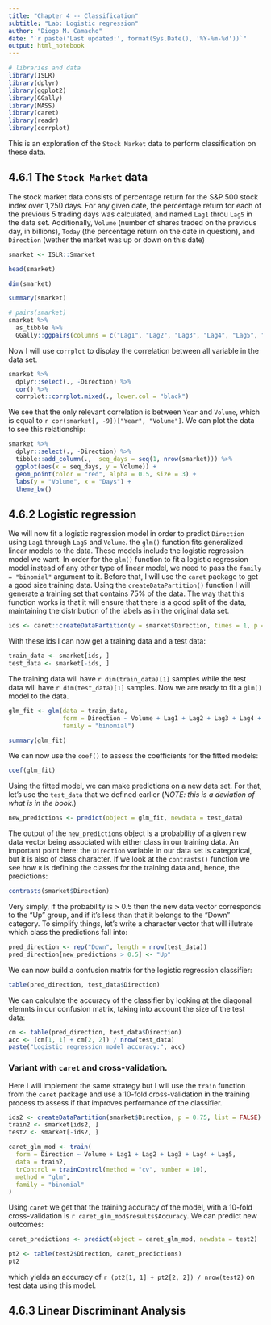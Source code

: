 ```yaml
---
title: "Chapter 4 -- Classification"
subtitle: "Lab: Logistic regression"
author: "Diogo M. Camacho"
date: "`r paste('Last updated:', format(Sys.Date(), '%Y-%m-%d'))`"
output: html_notebook
---
```

  

```r
# libraries and data
library(ISLR)
library(dplyr)
library(ggplot2)
library(GGally)
library(MASS)
library(caret)
library(readr)  
library(corrplot)
```

This is an exploration of the `Stock Market` data to perform classification on these data.

## 4.6.1 The `Stock Market` data
The stock market data consists of percentage return for the S&P 500 stock index over 1,250 days. For any given date, the percentage return for each of the previous 5 trading days was calculated, and named `Lag1` throu `Lag5` in the data set. Additionally, `Volume` (number of shares traded on the previous day, in billions), `Today` (the percentage return on the date in question), and `Direction` (wether the market was up or down on this date)


```r
smarket <- ISLR::Smarket
```

```r
head(smarket)
```

```r
dim(smarket)
```

```r
summary(smarket)
```

```r
# pairs(smarket)
smarket %>%
  as_tibble %>%
  GGally::ggpairs(columns = c("Lag1", "Lag2", "Lag3", "Lag4", "Lag5", "Volume", "Today"), alpha = 0.5, progress = FALSE)
```

Now I will use `corrplot` to display the correlation between all variable in the data set.

```r
smarket %>% 
  dplyr::select(., -Direction) %>%
  cor() %>%
  corrplot::corrplot.mixed(., lower.col = "black")
```

We see that the only relevant correlation is between `Year` and `Volume`, which is equal to `r cor(smarket[, -9])["Year", "Volume"]`. We can plot the data to see this relationship:

```r
smarket %>% 
  dplyr::select(., -Direction) %>% 
  tibble::add_column(.,  seq_days = seq(1, nrow(smarket))) %>% 
  ggplot(aes(x = seq_days, y = Volume)) + 
  geom_point(color = "red", alpha = 0.5, size = 3) + 
  labs(y = "Volume", x = "Days") + 
  theme_bw()
```

## 4.6.2 Logistic regression
We will now fit a logistic regression model in order to predict `Direction` using `Lag1` through `Lag5` and `Volume`. the `glm()` function fits generalized linear models to the data. These models include the logistic regression model we want. In order for the `glm()` function to fit a logistic regression model instead of any other type of linear model, we need to pass the `family = "binomial"` argument to it. Before that, I will use the `caret` package to get a good size training data. Using the `createDataPartition()` function I will generate a training set that contains 75% of the data. The way that this function works is that it will ensure that there is a good split of the data, maintaining the distribution of the labels as in the original data set.

```r
ids <- caret::createDataPartition(y = smarket$Direction, times = 1, p = 0.75, list = FALSE)
```

With these ids I can now get a training data and a test data:

```r
train_data <- smarket[ids, ]
test_data <- smarket[-ids, ]
```

The training data will have `r dim(train_data)[1]` samples while the test data will have `r dim(test_data)[1]` samples. Now we are ready to fit a `glm()` model to the data.

```r
glm_fit <- glm(data = train_data,
               form = Direction ~ Volume + Lag1 + Lag2 + Lag3 + Lag4 + Lag5,
               family = "binomial")
```

```r
summary(glm_fit)
```

We can now use the `coef()` to assess the coefficients for the fitted models:

```r
coef(glm_fit)
```

Using the fitted model, we can make predictions on a new data set. For that, let's use the `test_data` that we defined earlier (_NOTE: this is a deviation of what is in the book._)

```r
new_predictions <- predict(object = glm_fit, newdata = test_data)
```

The output of the `new_predictions` object is a probability of a given new data vector being associated with either class in our training data. An important point here: the `Direction` variable in our data set is categorical, but it is also of class character. If we look at the `contrasts()` function we see how `R` is defining the classes for the training data and, hence, the predictions:

```r
contrasts(smarket$Direction)
```

Very simply, if the probability is > 0.5 then the new data vector corresponds to the "Up" group, and if it's less than that it belongs to the "Down" category.  To simplify things, let's write a character vector that will illutrate which class the predictions fall into:

```r
pred_direction <- rep("Down", length = nrow(test_data))
pred_direction[new_predictions > 0.5] <- "Up"
```

We can now build a confusion matrix for the logistic regression classifier:

```r
table(pred_direction, test_data$Direction)
```

We can calculate the accuracy of the classifier by looking at the diagonal elemnts in our confusion matrix, taking into account the size of the test data:

```r
cm <- table(pred_direction, test_data$Direction)
acc <- (cm[1, 1] + cm[2, 2]) / nrow(test_data)
paste("Logistic regression model accuracy:", acc)
```

### Variant with `caret` and cross-validation.
Here I will implement the same strategy but I will use the `train` function from the `caret` package and use a 10-fold cross-validation in the training process to assess if that improves performance of the classifier.

```r
ids2 <- createDataPartition(smarket$Direction, p = 0.75, list = FALSE)
train2 <- smarket[ids2, ]
test2 <- smarket[-ids2, ]

caret_glm_mod <- train(
  form = Direction ~ Volume + Lag1 + Lag2 + Lag3 + Lag4 + Lag5,
  data = train2,
  trControl = trainControl(method = "cv", number = 10),
  method = "glm",
  family = "binomial"
)
```

Using `caret` we get that the training accuracy of the model, with a 10-fold cross-validation is `r caret_glm_mod$results$Accuracy`.  We can predict new outcomes:

```r
caret_predictions <- predict(object = caret_glm_mod, newdata = test2)
```

```r
pt2 <- table(test2$Direction, caret_predictions)
pt2
```

which yields an accuracy of `r (pt2[1, 1] + pt2[2, 2]) / nrow(test2)` on test data using this model.


## 4.6.3 Linear Discriminant Analysis

